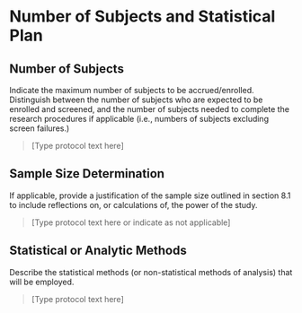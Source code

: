 #	Number of Subjects and Statistical Plan

## Number of Subjects

::: {.instr_box}

Indicate the maximum number of subjects to be accrued/enrolled. Distinguish between the number of subjects who are expected to be enrolled and screened, and the number of subjects needed to complete the research procedures if applicable (i.e., numbers of subjects excluding screen failures.)

:::

> [Type protocol text here]

## Sample Size Determination

::: {.instr_box}

If applicable, provide a justification of the sample size outlined in section 8.1  to include reflections on, or calculations of, the power of the study.

:::

> [Type protocol text here or indicate as not applicable]

## Statistical or Analytic Methods

::: {.instr_box}

Describe the statistical methods (or non-statistical methods of analysis) that will be employed.

:::

> [Type protocol text here]
